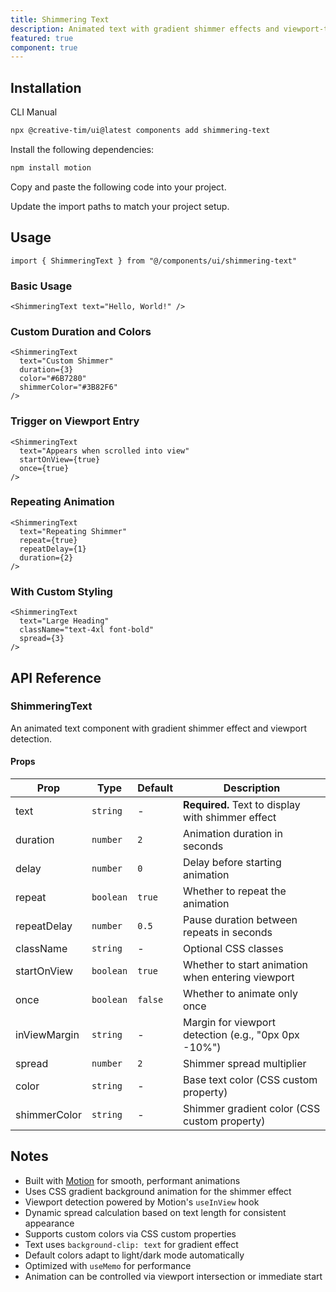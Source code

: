 ```yaml
---
title: Shimmering Text
description: Animated text with gradient shimmer effects and viewport-triggered animations using Motion.
featured: true
component: true
---
```


<ComponentPreview
  name="shimmering-text-demo"
  description="A text shimmer effect with customizable speed, intensity, and colors"
/>

## Installation

<CodeTabs>

<TabsList>
  <TabsTrigger value="cli">CLI</TabsTrigger>
  <TabsTrigger value="manual">Manual</TabsTrigger>
</TabsList>
<TabsContent value="cli">

```bash
npx @creative-tim/ui@latest components add shimmering-text
```

</TabsContent>

<TabsContent value="manual">

<Steps>

<Step>Install the following dependencies:</Step>

```bash
npm install motion
```

<Step>Copy and paste the following code into your project.</Step>

<ComponentSource
  name="shimmering-text"
  title="components/ui/shimmering-text.tsx"
/>

<Step>Update the import paths to match your project setup.</Step>

</Steps>

</TabsContent>

</CodeTabs>

## Usage

```tsx showLineNumbers
import { ShimmeringText } from "@/components/ui/shimmering-text"
```

### Basic Usage

```tsx showLineNumbers
<ShimmeringText text="Hello, World!" />
```

### Custom Duration and Colors

```tsx showLineNumbers
<ShimmeringText
  text="Custom Shimmer"
  duration={3}
  color="#6B7280"
  shimmerColor="#3B82F6"
/>
```

### Trigger on Viewport Entry

```tsx showLineNumbers
<ShimmeringText
  text="Appears when scrolled into view"
  startOnView={true}
  once={true}
/>
```

### Repeating Animation

```tsx showLineNumbers
<ShimmeringText
  text="Repeating Shimmer"
  repeat={true}
  repeatDelay={1}
  duration={2}
/>
```

### With Custom Styling

```tsx showLineNumbers
<ShimmeringText
  text="Large Heading"
  className="text-4xl font-bold"
  spread={3}
/>
```

## API Reference

### ShimmeringText

An animated text component with gradient shimmer effect and viewport detection.

#### Props

| Prop         | Type      | Default | Description                                          |
| ------------ | --------- | ------- | ---------------------------------------------------- |
| text         | `string`  | -       | **Required.** Text to display with shimmer effect    |
| duration     | `number`  | `2`     | Animation duration in seconds                        |
| delay        | `number`  | `0`     | Delay before starting animation                      |
| repeat       | `boolean` | `true`  | Whether to repeat the animation                      |
| repeatDelay  | `number`  | `0.5`   | Pause duration between repeats in seconds            |
| className    | `string`  | -       | Optional CSS classes                                 |
| startOnView  | `boolean` | `true`  | Whether to start animation when entering viewport    |
| once         | `boolean` | `false` | Whether to animate only once                         |
| inViewMargin | `string`  | -       | Margin for viewport detection (e.g., "0px 0px -10%") |
| spread       | `number`  | `2`     | Shimmer spread multiplier                            |
| color        | `string`  | -       | Base text color (CSS custom property)                |
| shimmerColor | `string`  | -       | Shimmer gradient color (CSS custom property)         |

## Notes

- Built with [Motion](https://motion.dev/) for smooth, performant animations
- Uses CSS gradient background animation for the shimmer effect
- Viewport detection powered by Motion's `useInView` hook
- Dynamic spread calculation based on text length for consistent appearance
- Supports custom colors via CSS custom properties
- Text uses `background-clip: text` for gradient effect
- Default colors adapt to light/dark mode automatically
- Optimized with `useMemo` for performance
- Animation can be controlled via viewport intersection or immediate start

